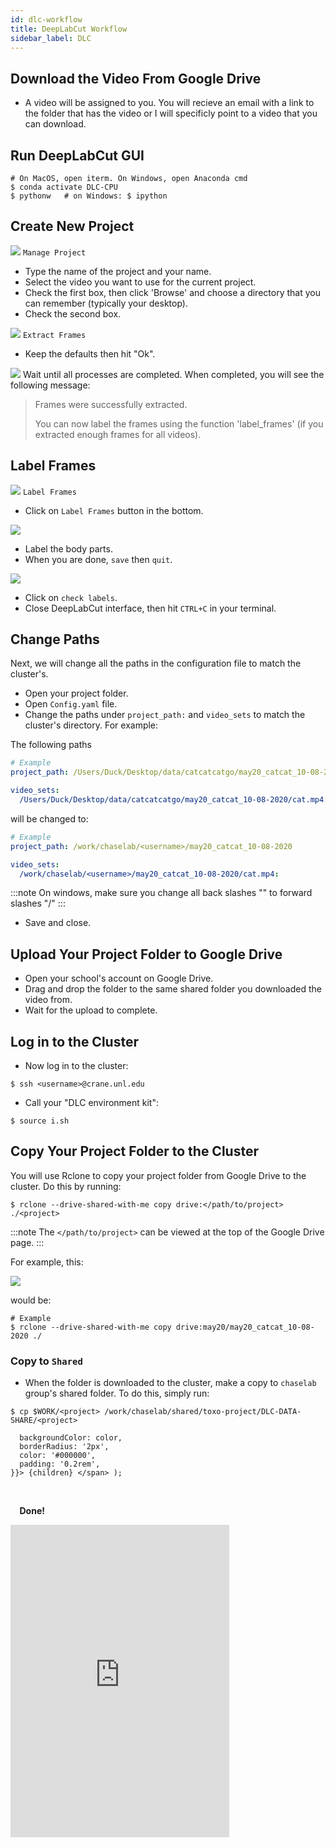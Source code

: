 ```yaml
---
id: dlc-workflow
title: DeepLabCut Workflow
sidebar_label: DLC
---
```


## Download the Video From Google Drive

- A video will be assigned to you.  You will recieve an email with a link to the folder that has the video or I will specificly point to a video that you can download.

## Run DeepLabCut GUI

```shell
# On MacOS, open iterm. On Windows, open Anaconda cmd
$ conda activate DLC-CPU
$ pythonw	# on Windows: $ ipython
```

## Create New Project

![](https://i.ibb.co/WfgkVV2/712bdb7d6882.png)
`Manage Project`
- Type the name of the project and your name.
- Select the video you want to use for the current project.
- Check the first box, then click 'Browse' and choose a directory that you can remember (typically your desktop).
- Check the second box.

![](https://i.ibb.co/2nycs1B/9df618f6dbff.png)
`Extract Frames`
- Keep the defaults then hit "Ok".

![](https://i.ibb.co/wrFDjJ8/8528c491a949.png)
Wait until all processes are completed.  When completed, you will see the following message:

> Frames were successfully extracted.
>
> You can now label the frames using the function 'label_frames' (if you extracted enough frames for all videos).

## Label Frames

![](https://i.ibb.co/y41bsBB/29fe1bd90610.png)
`Label Frames`
- Click on `Label Frames` button in the bottom.

![](https://i.ibb.co/rsp2vwG/593f8d070614.png)

- Label the body parts.
- When you are done, `save` then `quit`.

![](https://i.ibb.co/y41bsBB/29fe1bd90610.png)
- Click on `check labels`.
- Close DeepLabCut interface, then hit `CTRL+C` in your terminal.


## Change Paths

Next, we will change all the paths in the configuration file to match the cluster's.
- Open your project folder.
- Open `Config.yaml` file.
- Change the paths under `project_path:` and `video_sets` to match the cluster's directory.  For example:

The following paths
```yaml
# Example
project_path: /Users/Duck/Desktop/data/catcatcatgo/may20_catcat_10-08-2020

video_sets:
  /Users/Duck/Desktop/data/catcatcatgo/may20_catcat_10-08-2020/cat.mp4:
```

will be changed to:
```yaml
# Example
project_path: /work/chaselab/<username>/may20_catcat_10-08-2020

video_sets:
  /work/chaselab/<username>/may20_catcat_10-08-2020/cat.mp4:
```

:::note
On windows, make sure you change all back slashes "\" to forward slashes "/"
:::

- Save and close.


## Upload Your Project Folder to Google Drive

- Open your school's account on Google Drive.
- Drag and drop the folder to the same shared folder you downloaded the video from.
- Wait for the upload to complete.


## Log in to the Cluster

- Now log in to the cluster:

```shell
$ ssh <username>@crane.unl.edu
```

- Call your "DLC environment kit":
```shell
$ source i.sh
```

## Copy Your Project Folder to the Cluster

You will use Rclone to copy your project folder from Google Drive to the cluster.  Do this by running:

```shell
$ rclone --drive-shared-with-me copy drive:</path/to/project> ./<project>
```

:::note
The `</path/to/project>` can be viewed at the top of the Google Drive page.
:::

For example, this:

![](https://i.ibb.co/7nFK8r3/01f91b410257.png)

would be:

```shell
# Example
$ rclone --drive-shared-with-me copy drive:may20/may20_catcat_10-08-2020 ./
```


### Copy to `Shared`
- When the folder is downloaded to the cluster, make a copy to `chaselab` group's shared folder.  To do this, simply run:

```shell
$ cp $WORK/<project> /work/chaselab/shared/toxo-project/DLC-DATA-SHARE/<project>
```

      backgroundColor: color,
      borderRadius: '2px',
      color: '#000000',
      padding: '0.2rem',
    }}> {children} </span> );

<br />


&nbsp;&nbsp;<Highlight color="#FAE000"><strong>&nbsp;&nbsp;Done!&nbsp;&nbsp;&nbsp;</strong></Highlight>

<iframe src="https://toxoproject.com/wp-content/uploads/2020/07/cat_swinging.html" scrolling="no" frameborder="0" height="500px" width="350px"></iframe>
